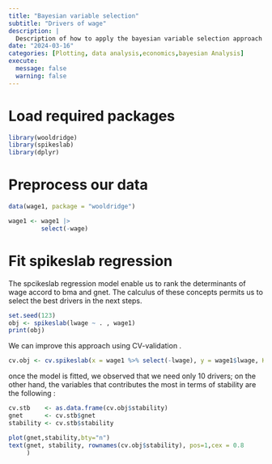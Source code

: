 ```yaml
---
title: "Bayesian variable selection"
subtitle: "Drivers of wage"
description: |
  Description of how to apply the bayesian variable selection approach
date: "2024-03-16"
categories: [Plotting, data analysis,economics,bayesian Analysis]
execute:
  message: false
  warning: false
---
```


# Load required packages 

```r
library(wooldridge)
library(spikeslab)
library(dplyr)

```

# Preprocess our data

```r

data(wage1, package = "wooldridge")

wage1 <- wage1 |>
         select(-wage)

```


# Fit spikeslab regression

The spcikeslab regression model enable us to rank the determinants of wage accord to bma and gnet. The calculus of these concepts permits us to select the best drivers in the next steps.

```r

set.seed(123)
obj <- spikeslab(lwage ~ . , wage1)
print(obj)

```

We can improve this approach using CV-validation .

```r

cv.obj <- cv.spikeslab(x = wage1 %>% select(-lwage), y = wage1$lwage, K = 10)

```

once the model is fitted, we observed that we need only 10 drivers; on the other hand, the variables that contributes the most in terms of stability are the following : 


```r
cv.stb    <- as.data.frame(cv.obj$stability)
gnet      <- cv.stb$gnet
stability <- cv.stb$stability

plot(gnet,stability,bty="n")
text(gnet, stability, rownames(cv.obj$stability), pos=1,cex = 0.8
     )
```




